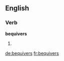 ==English==

===Verb===
'''bequivers'''

# {{third-person singular of|bequiver}}

[[de:bequivers]]
[[fr:bequivers]]
